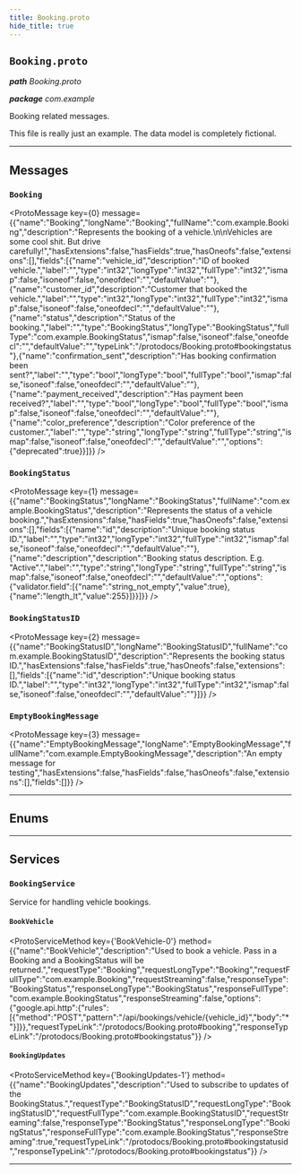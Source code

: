 ```yaml
---
title: Booking.proto
hide_title: true
---
```



## `Booking.proto`
_**path** Booking.proto_

_**package** com.example_

Booking related messages.

This file is really just an example. The data model is completely
fictional.

---

## Messages


### `Booking`
<ProtoMessage key={0} message={{"name":"Booking","longName":"Booking","fullName":"com.example.Booking","description":"Represents the booking of a vehicle.\n\nVehicles are some cool shit. But drive carefully!","hasExtensions":false,"hasFields":true,"hasOneofs":false,"extensions":[],"fields":[{"name":"vehicle_id","description":"ID of booked vehicle.","label":"","type":"int32","longType":"int32","fullType":"int32","ismap":false,"isoneof":false,"oneofdecl":"","defaultValue":""},{"name":"customer_id","description":"Customer that booked the vehicle.","label":"","type":"int32","longType":"int32","fullType":"int32","ismap":false,"isoneof":false,"oneofdecl":"","defaultValue":""},{"name":"status","description":"Status of the booking.","label":"","type":"BookingStatus","longType":"BookingStatus","fullType":"com.example.BookingStatus","ismap":false,"isoneof":false,"oneofdecl":"","defaultValue":"","typeLink":"/protodocs/Booking.proto#bookingstatus"},{"name":"confirmation_sent","description":"Has booking confirmation been sent?","label":"","type":"bool","longType":"bool","fullType":"bool","ismap":false,"isoneof":false,"oneofdecl":"","defaultValue":""},{"name":"payment_received","description":"Has payment been received?","label":"","type":"bool","longType":"bool","fullType":"bool","ismap":false,"isoneof":false,"oneofdecl":"","defaultValue":""},{"name":"color_preference","description":"Color preference of the customer.","label":"","type":"string","longType":"string","fullType":"string","ismap":false,"isoneof":false,"oneofdecl":"","defaultValue":"","options":{"deprecated":true}}]}} />


### `BookingStatus`
<ProtoMessage key={1} message={{"name":"BookingStatus","longName":"BookingStatus","fullName":"com.example.BookingStatus","description":"Represents the status of a vehicle booking.","hasExtensions":false,"hasFields":true,"hasOneofs":false,"extensions":[],"fields":[{"name":"id","description":"Unique booking status ID.","label":"","type":"int32","longType":"int32","fullType":"int32","ismap":false,"isoneof":false,"oneofdecl":"","defaultValue":""},{"name":"description","description":"Booking status description. E.g. \"Active\".","label":"","type":"string","longType":"string","fullType":"string","ismap":false,"isoneof":false,"oneofdecl":"","defaultValue":"","options":{"validator.field":[{"name":"string_not_empty","value":true},{"name":"length_lt","value":255}]}}]}} />


### `BookingStatusID`
<ProtoMessage key={2} message={{"name":"BookingStatusID","longName":"BookingStatusID","fullName":"com.example.BookingStatusID","description":"Represents the booking status ID.","hasExtensions":false,"hasFields":true,"hasOneofs":false,"extensions":[],"fields":[{"name":"id","description":"Unique booking status ID.","label":"","type":"int32","longType":"int32","fullType":"int32","ismap":false,"isoneof":false,"oneofdecl":"","defaultValue":""}]}} />


### `EmptyBookingMessage`
<ProtoMessage key={3} message={{"name":"EmptyBookingMessage","longName":"EmptyBookingMessage","fullName":"com.example.EmptyBookingMessage","description":"An empty message for testing","hasExtensions":false,"hasFields":false,"hasOneofs":false,"extensions":[],"fields":[]}} />


---

## Enums



---

## Services


### `BookingService`

Service for handling vehicle bookings.


#### `BookVehicle`
<ProtoServiceMethod key={'BookVehicle-0'} method={{"name":"BookVehicle","description":"Used to book a vehicle. Pass in a Booking and a BookingStatus will be returned.","requestType":"Booking","requestLongType":"Booking","requestFullType":"com.example.Booking","requestStreaming":false,"responseType":"BookingStatus","responseLongType":"BookingStatus","responseFullType":"com.example.BookingStatus","responseStreaming":false,"options":{"google.api.http":{"rules":[{"method":"POST","pattern":"/api/bookings/vehicle/{vehicle_id}","body":"*"}]}},"requestTypeLink":"/protodocs/Booking.proto#booking","responseTypeLink":"/protodocs/Booking.proto#bookingstatus"}} />


#### `BookingUpdates`
<ProtoServiceMethod key={'BookingUpdates-1'} method={{"name":"BookingUpdates","description":"Used to subscribe to updates of the BookingStatus.","requestType":"BookingStatusID","requestLongType":"BookingStatusID","requestFullType":"com.example.BookingStatusID","requestStreaming":false,"responseType":"BookingStatus","responseLongType":"BookingStatus","responseFullType":"com.example.BookingStatus","responseStreaming":true,"requestTypeLink":"/protodocs/Booking.proto#bookingstatusid","responseTypeLink":"/protodocs/Booking.proto#bookingstatus"}} />



---

  